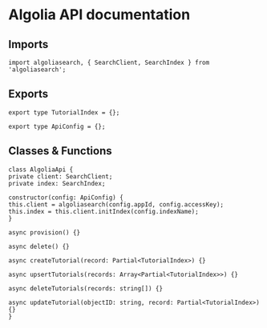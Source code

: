 # Algolia API documentation

## Imports

```
import algoliasearch, { SearchClient, SearchIndex } from 'algoliasearch';
```

## Exports

```
export type TutorialIndex = {};

export type ApiConfig = {};
```

## Classes & Functions
```
class AlgoliaApi {
private client: SearchClient;
private index: SearchIndex;

constructor(config: ApiConfig) {
this.client = algoliasearch(config.appId, config.accessKey);
this.index = this.client.initIndex(config.indexName);
}

async provision() {}

async delete() {}

async createTutorial(record: Partial<TutorialIndex>) {}

async upsertTutorials(records: Array<Partial<TutorialIndex>>) {}

async deleteTutorials(records: string[]) {}

async updateTutorial(objectID: string, record: Partial<TutorialIndex>) {}
}
```
